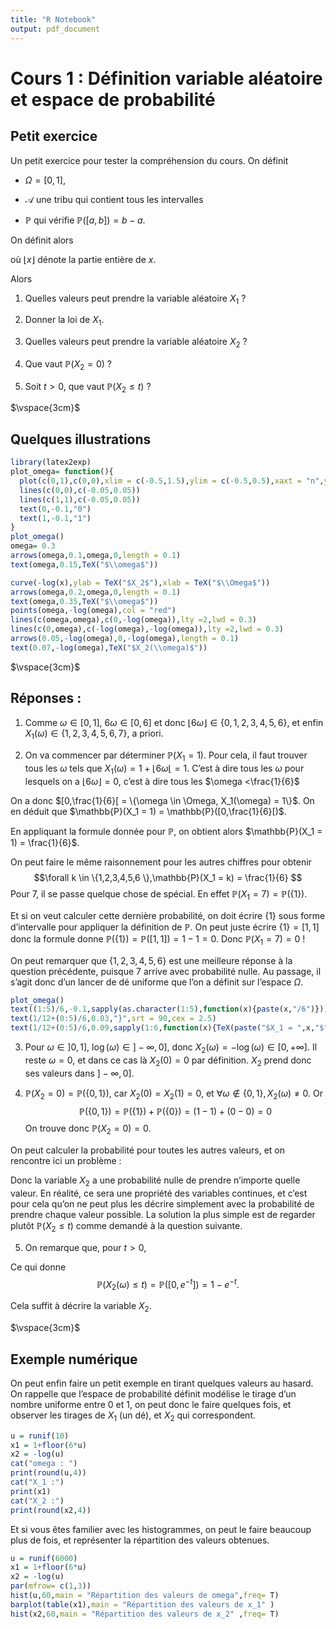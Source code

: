 ```yaml
---
title: "R Notebook"
output: pdf_document
---
```



# Cours 1 : Définition variable aléatoire et espace de probabilité

## Petit exercice

Un petit exercice pour tester la compréhension du cours. On définit

- $\Omega = [0,1]$,

- $\mathcal{A}$ une tribu qui contient tous les intervalles

-  $\mathbb{P}$ qui vérifie $\mathbb{P}([a,b]) = b-a$.

On définit alors 
\begin{align*}
\forall \omega \in \Omega,
X_1(\omega)&= 1+\lfloor 6\omega \rfloor,
\\ X_2(\omega)& = -\log(\omega) \text{ si } \omega >0
\\ & = 0 \text{ sinon}
\end{align*}

où $\lfloor x\rfloor$ dénote la partie entière de $x$.

Alors 

1) Quelles valeurs peut prendre la variable aléatoire $X_1$ ?

2) Donner la loi de $X_1$.

3) Quelles valeurs peut prendre la variable aléatoire $X_2$ ?

4) Que vaut $\mathbb{P}(X_2 = 0)$ ?

5) Soit $t > 0$, que vaut $\mathbb{P}(X_2 \leq t)$ ?










$\vspace{3cm}$



## Quelques illustrations


```r
library(latex2exp)
plot_omega= function(){
  plot(c(0,1),c(0,0),xlim = c(-0.5,1.5),ylim = c(-0.5,0.5),xaxt = "n",yaxt = "n",main = TeX("$\\Omega$"),type = "l",xlab = "",ylab = "",bty = "n")
  lines(c(0,0),c(-0.05,0.05))
  lines(c(1,1),c(-0.05,0.05))
  text(0,-0.1,"0")
  text(1,-0.1,"1")
}
plot_omega()
omega= 0.3
arrows(omega,0.1,omega,0,length = 0.1)
text(omega,0.15,TeX("$\\omega$"))
```

```r
curve(-log(x),ylab = TeX("$X_2$"),xlab = TeX("$\\Omega$"))
arrows(omega,0.2,omega,0,length = 0.1)
text(omega,0.35,TeX("$\\omega$"))
points(omega,-log(omega),col = "red")
lines(c(omega,omega),c(0,-log(omega)),lty =2,lwd = 0.3)
lines(c(0,omega),c(-log(omega),-log(omega)),lty =2,lwd = 0.3)
arrows(0.05,-log(omega),0,-log(omega),length = 0.1)
text(0.07,-log(omega),TeX("$X_2(\\omega)$"))
```










$\vspace{3cm}$




## Réponses : 

1) Comme $\omega \in [0,1]$, $6\omega \in [0,6]$ et donc $\lfloor 6\omega \rfloor \in \{0,1,2,3,4,5,6 \}$, et enfin $X_1(\omega) \in  \{1,2,3,4,5,6,7 \}$, a priori.



2) On va commencer par déterminer $\mathbb{P}(X_1 = 1)$. Pour cela, il faut trouver tous les $\omega$ tels que $X_1(\omega)= 1+\lfloor 6\omega \lfloor = 1$. 
C'est à dire tous les $\omega$ pour lesquels on a $\lfloor 6\omega \rfloor= 0$, c'est à dire tous les $\omega <\frac{1}{6}$


On a donc $[0,\frac{1}{6}[ = \{\omega \in \Omega, X_1(\omega) = 1\}$. On en déduit que $\mathbb{P}(X_1 = 1) = \mathbb{P}([0,\frac{1}{6}[)$.

En appliquant la formule donnée pour $\mathbb{P}$, on obtient alors $\mathbb{P}(X_1 = 1) = \frac{1}{6}$. 

On peut faire le même raisonnement pour les autres chiffres pour obtenir
$$\forall k \in \{1,2,3,4,5,6 \},\mathbb{P}(X_1 = k) = \frac{1}{6} $$
Pour $7$, il se passe quelque chose de spécial. En effet $\mathbb{P}(X_1 = 7) = \mathbb{P}\big(\{1 \}\big)$.

Et si on veut calculer cette dernière probabilité, on doit écrire $\{1\}$ sous forme d'intervalle pour appliquer la définition de $\mathbb{P}$. On peut juste écrire $\{1\} = [1,1]$ donc la formule donne $\mathbb{P}(\{1\})= \mathbb{P}([1,1]) = 1-1 = 0$. 
Donc $\mathbb{P}(X_1 = 7) = 0$ ! 

On peut remarquer que $\{1,2,3,4,5,6 \}$ est une meilleure réponse à la question précédente, puisque $7$ arrive avec probabilité nulle.
Au passage, il s'agit donc d'un lancer de dé uniforme que l'on a définit sur l'espace $\Omega$.

```r
plot_omega()
text((1:5)/6,-0.1,sapply(as.character(1:5),function(x){paste(x,"/6")}))
text(1/12+(0:5)/6,0.03,"}",srt = 90,cex = 2.5)
text(1/12+(0:5)/6,0.09,sapply(1:6,function(x){TeX(paste("$X_1 = ",x,"$",sep = ""))})    ,cex = 0.9 )
```



3) Pour $\omega \in ]0,1]$, $\log(\omega) \in ]-\infty,0]$, donc $X_2(\omega) = -\log(\omega) \in [0, +\infty]$. Il reste $\omega = 0$, et dans ce cas là $X_2(0) = 0$ par définition. $X_2$ prend donc ses valeurs dans $]-\infty,0]$.



4) $\mathbb{P}(X_2 = 0) = \mathbb{P}(\{0,1\})$, car $X_2(0) = X_2(1)= 0$, et $\forall \omega \notin \{0,1\}, X_2(\omega) \neq 0$. Or
$$\mathbb{P}(\{0,1\}) =\mathbb{P}(\{1\})+\mathbb{P}(\{0\})  = (1-1)+(0-0) = 0$$
On trouve donc $\mathbb{P}(X_2 = 0) = 0$. 

On peut calculer la probabilité pour toutes les autres valeurs, et on rencontre ici un problème : 
\begin{align*}
\forall t > 0, \mathbb{P}(X_2 = t) &= \mathbb{P}\Big(\{\omega \in ]0,1],-\log(\omega) = t\}\Big) 
\\ & = \mathbb{P}\Big(\{e^{-t} \}  \Big)
\\ & = \mathbb{P}\Big([e^{-t},e^{-t} ]  \Big)
\\ &= e^{-t}-e^{-t}
\\& =0
\end{align*}


Donc la variable $X_2$ a une probabilité nulle de prendre n'importe quelle valeur. En réalité, ce sera une propriété des variables continues, et c'est pour cela qu'on ne peut plus les décrire simplement avec la probabilité de prendre chaque valeur possible. La solution la plus simple est de regarder plutôt $\mathbb{P}(X_2\leq t)$ comme demandé à la question suivante.




5) On remarque que, pour $t >0$, 
\begin{align*}
X_2 (\omega) \leq t &\Leftrightarrow -\log(\omega) \leq t
\\ &\Leftrightarrow \log(\omega) \geq -t
\\ &\Leftrightarrow \omega \geq e^{-t}
\\ &\Leftrightarrow \omega \in [e^{-t},1]
\end{align*}

Ce qui donne 
$$\mathbb{P}\Big( X_2 (\omega) \leq t\Big)  = \mathbb{P}\Big([0,e^{-t}]\Big) = 1-e^{-t}.$$

Cela suffit à décrire la variable $X_2$.







$\vspace{3cm}$


## Exemple numérique

On peut enfin faire un petit exemple en tirant quelques valeurs au hasard. On rappelle que l'espace de probabilité définit modélise le tirage d'un nombre uniforme entre $0$ et $1$, on peut donc le faire quelques fois, et observer les tirages de $X_1$ (un dé), et $X_2$ qui correspondent.

```r
u = runif(10)
x1 = 1+floor(6*u)
x2 = -log(u)
cat("omega : ")
print(round(u,4))
cat("X_1 :")
print(x1)
cat("X_2 :")
print(round(x2,4))
```


Et si vous êtes familier avec les histogrammes, on peut le faire beaucoup plus de fois, et représenter la répartition des valeurs obtenues.

```r
u = runif(6000)
x1 = 1+floor(6*u)
x2 = -log(u)
par(mfrow= c(1,3))
hist(u,60,main = "Répartition des valeurs de omega",freq= T) 
barplot(table(x1),main = "Répartition des valeurs de x_1" )
hist(x2,60,main = "Répartition des valeurs de x_2" ,freq= T)
```

